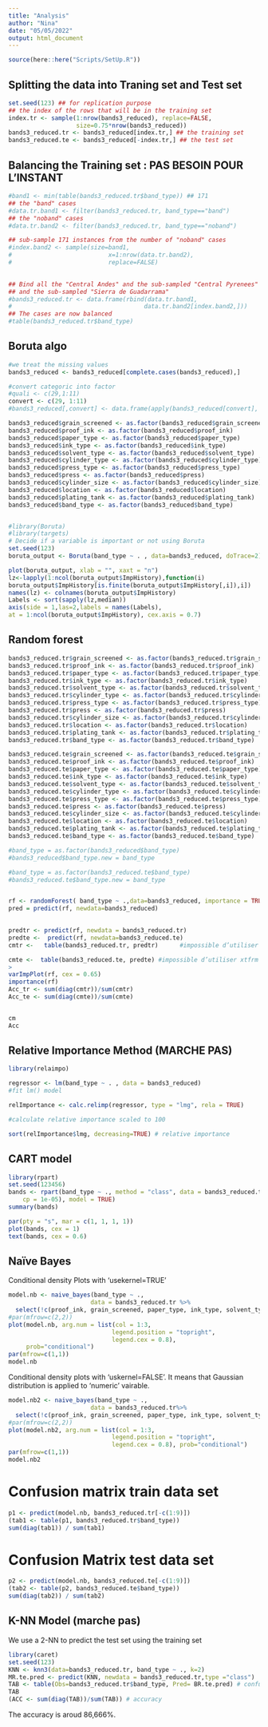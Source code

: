 ```yaml
---
title: "Analysis"
author: "Nina"
date: "05/05/2022"
output: html_document
---
```


```r
source(here::here("Scripts/SetUp.R"))
```
## Splitting the data into Traning set and Test set 

```r
set.seed(123) ## for replication purpose
## the index of the rows that will be in the training set
index.tr <- sample(1:nrow(bands3_reduced), replace=FALSE,
                   size=0.75*nrow(bands3_reduced))
bands3_reduced.tr <- bands3_reduced[index.tr,] ## the training set
bands3_reduced.te <- bands3_reduced[-index.tr,] ## the test set
```

## Balancing the Training set : PAS BESOIN POUR L'INSTANT

```r
#band1 <- min(table(bands3_reduced.tr$band_type)) ## 171
## the "band" cases
#data.tr.band1 <- filter(bands3_reduced.tr, band_type=="band")
## the "noband" cases
#data.tr.band2 <- filter(bands3_reduced.tr, band_type=="noband")

## sub-sample 171 instances from the number of "noband" cases
#index.band2 <- sample(size=band1, 
#                           x=1:nrow(data.tr.band2), 
#                           replace=FALSE)

  
## Bind all the "Central Andes" and the sub-sampled "Central Pyrenees" 
## and the sub-sampled "Sierra de Guadarrama"
#bands3_reduced.tr <- data.frame(rbind(data.tr.band1,
#                                     data.tr.band2[index.band2,])) 
## The cases are now balanced
#table(bands3_reduced.tr$band_type)
```

## Boruta algo 

```r
#we treat the missing values 
bands3_reduced <- bands3_reduced[complete.cases(bands3_reduced),]

#convert categoric into factor
#quali <- c(29,1:11)
convert <- c(29, 1:11)
#bands3_reduced[,convert] <- data.frame(apply(bands3_reduced[convert], 2, #as.factor))  --> marche pas donc 1 par 1 

bands3_reduced$grain_screened <- as.factor(bands3_reduced$grain_screened)
bands3_reduced$proof_ink <- as.factor(bands3_reduced$proof_ink)
bands3_reduced$paper_type <- as.factor(bands3_reduced$paper_type)
bands3_reduced$ink_type <- as.factor(bands3_reduced$ink_type)
bands3_reduced$solvent_type <- as.factor(bands3_reduced$solvent_type)
bands3_reduced$cylinder_type <- as.factor(bands3_reduced$cylinder_type)
bands3_reduced$press_type <- as.factor(bands3_reduced$press_type)
bands3_reduced$press <- as.factor(bands3_reduced$press)
bands3_reduced$cylinder_size <- as.factor(bands3_reduced$cylinder_size)
bands3_reduced$location <- as.factor(bands3_reduced$location)
bands3_reduced$plating_tank <- as.factor(bands3_reduced$plating_tank)
bands3_reduced$band_type <- as.factor(bands3_reduced$band_type)


#library(Boruta)
#library(targets)
# Decide if a variable is important or not using Boruta
set.seed(123)
boruta_output <- Boruta(band_type ~ . , data=bands3_reduced, doTrace=2) # perform Boruta search

plot(boruta_output, xlab = "", xaxt = "n")
lz<-lapply(1:ncol(boruta_output$ImpHistory),function(i)
boruta_output$ImpHistory[is.finite(boruta_output$ImpHistory[,i]),i])
names(lz) <- colnames(boruta_output$ImpHistory)
Labels <- sort(sapply(lz,median))
axis(side = 1,las=2,labels = names(Labels),
at = 1:ncol(boruta_output$ImpHistory), cex.axis = 0.7)

```
## Random forest

```r

bands3_reduced.tr$grain_screened <- as.factor(bands3_reduced.tr$grain_screened)
bands3_reduced.tr$proof_ink <- as.factor(bands3_reduced.tr$proof_ink)
bands3_reduced.tr$paper_type <- as.factor(bands3_reduced.tr$paper_type)
bands3_reduced.tr$ink_type <- as.factor(bands3_reduced.tr$ink_type)
bands3_reduced.tr$solvent_type <- as.factor(bands3_reduced.tr$solvent_type)
bands3_reduced.tr$cylinder_type <- as.factor(bands3_reduced.tr$cylinder_type)
bands3_reduced.tr$press_type <- as.factor(bands3_reduced.tr$press_type)
bands3_reduced.tr$press <- as.factor(bands3_reduced.tr$press)
bands3_reduced.tr$cylinder_size <- as.factor(bands3_reduced.tr$cylinder_size)
bands3_reduced.tr$location <- as.factor(bands3_reduced.tr$location)
bands3_reduced.tr$plating_tank <- as.factor(bands3_reduced.tr$plating_tank)
bands3_reduced.tr$band_type <- as.factor(bands3_reduced.tr$band_type)

bands3_reduced.te$grain_screened <- as.factor(bands3_reduced.te$grain_screened)
bands3_reduced.te$proof_ink <- as.factor(bands3_reduced.te$proof_ink)
bands3_reduced.te$paper_type <- as.factor(bands3_reduced.te$paper_type)
bands3_reduced.te$ink_type <- as.factor(bands3_reduced.te$ink_type)
bands3_reduced.te$solvent_type <- as.factor(bands3_reduced.te$solvent_type)
bands3_reduced.te$cylinder_type <- as.factor(bands3_reduced.te$cylinder_type)
bands3_reduced.te$press_type <- as.factor(bands3_reduced.te$press_type)
bands3_reduced.te$press <- as.factor(bands3_reduced.te$press)
bands3_reduced.te$cylinder_size <- as.factor(bands3_reduced.te$cylinder_size)
bands3_reduced.te$location <- as.factor(bands3_reduced.te$location)
bands3_reduced.te$plating_tank <- as.factor(bands3_reduced.te$plating_tank)
bands3_reduced.te$band_type <- as.factor(bands3_reduced.te$band_type)

#band_type = as.factor(bands3_reduced$band_type)
#bands3_reduced$band_type.new = band_type

#band_type = as.factor(bands3_reduced.te$band_type)
#bands3_reduced.te$band_type.new = band_type


rf <- randomForest( band_type ~ .,data=bands3_reduced, importance = TRUE)
pred = predict(rf, newdata=bands3_reduced)
               

predtr <- predict(rf, newdata = bands3_reduced.tr)
predte <-  predict(rf, newdata=bands3_reduced.te)
cmtr <-   table(bands3_reduced.tr, predtr)      #impossible d’utiliser xtfrm sur un tableau de données (data frame)

cmte <-  table(bands3_reduced.te, predte) #impossible d’utiliser xtfrm sur un tableau de données (data frame)
> 
varImpPlot(rf, cex = 0.65)
importance(rf)
Acc_tr <- sum(diag(cmtr))/sum(cmtr)
Acc_te <- sum(diag(cmte))/sum(cmte)


cm
Acc
```
## Relative Importance Method (MARCHE PAS) 
```r

library(relaimpo)

regressor <- lm(band_type ~ . , data = bands3_reduced) 
#fit lm() model

relImportance <- calc.relimp(regressor, type = "lmg", rela = TRUE) 

#calculate relative importance scaled to 100

sort(relImportance$lmg, decreasing=TRUE) # relative importance
```
## CART model 

```r
library(rpart)
set.seed(123456)
bands <- rpart(band_type ~ ., method = "class", data = bands3_reduced.tr, control = rpart.control(minsplit = 4,
    cp = 1e-05), model = TRUE)
summary(bands)
```

```r
par(pty = "s", mar = c(1, 1, 1, 1))
plot(bands, cex = 1)
text(bands, cex = 0.6)
```



## Naïve Bayes

Conditional density Plots with 'usekernel=TRUE' 
```r
model.nb <- naive_bayes(band_type ~ .,
                       data = bands3_reduced.tr %>%
  select(!c(proof_ink, grain_screened, paper_type, ink_type, solvent_type, cylinder_type, press_type, press)), usekernel=TRUE, laplace=1)
#par(mfrow=c(2,2))
plot(model.nb, arg.num = list(col = 1:3,
                             legend.position = "topright",
                             legend.cex = 0.8),
     prob="conditional")
par(mfrow=c(1,1))
model.nb
```


Conditional density plots with 'uskernel=FALSE'. It means that Gaussian distribution is applied to 'numeric' vairable. 
```r
model.nb2 <- naive_bayes(band_type ~ .,
                       data = bands3_reduced.tr%>%
  select(!c(proof_ink, grain_screened, paper_type, ink_type, solvent_type, cylinder_type, press_type, press)), usekernel=FALSE, laplace=1) 
#par(mfrow=c(2,2))
plot(model.nb2, arg.num = list(col = 1:3,
                             legend.position = "topright",
                             legend.cex = 0.8), prob="conditional")
par(mfrow=c(1,1))
model.nb2
```

# Confusion matrix train data set 
```r
p1 <- predict(model.nb, bands3_reduced.tr[-c(1:9)])
(tab1 <- table(p1, bands3_reduced.tr$band_type))
sum(diag(tab1)) / sum(tab1)
```
# Confusion Matrix test data set 
```r
p2 <- predict(model.nb, bands3_reduced.te[-c(1:9)])
(tab2 <- table(p2, bands3_reduced.te$band_type))
sum(diag(tab2)) / sum(tab2)
```


## K-NN Model (marche pas)

We use a 2-NN to predict the test set using the training set
```R
library(caret)
set.seed(123)
KNN <- knn3(data=bands3_reduced.tr, band_type ~ ., k=2)
MR.te.pred <- predict(KNN, newdata = bands3_reduced.tr,type ="class") 
TAB <- table(Obs=bands3_reduced.tr$band_type, Pred= BR.te.pred) # confusion matrix 
TAB
(ACC <- sum(diag(TAB))/sum(TAB)) # accuracy 
```
The accuracy is aroud 86,666%.
